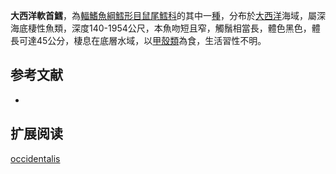 {{Speciesbox
| name = 大西洋軟首鱈
| status = LC
| status_system = iucn3.1
| trend = unknow
| genus = Malacocephalus
| species = occidentalis
| authority = Goode & Bean, 1885
| synonyms = *''Chalinura occidentalis'',Goode & Bean, 1885
*''Lionurus occidentalis'',Goode & Bean, 1885
}}
'''大西洋軟首鱈'''，為[[輻鰭魚綱|輻鰭魚綱]][[鱈形目|鱈形目]][[鼠尾鱈科|鼠尾鱈科]]的其中一[[種|種]]，分布於[[大西洋|大西洋]]海域，屬深海底棲性魚類，深度140-1954公尺，本魚吻短且窄，觸鬚相當長，體色黑色，體長可達45公分，棲息在底層水域，以[[甲殼類|甲殼類]]為食，生活習性不明。

==参考文献==
*{{FishBase_species|genus=Malacocephalus|species=occidentalis|year=2015|month=12}}

== 扩展阅读 ==
{{refbegin}}
{{wikispecies-inline|Malacocephalus occidentalis|大西洋軟首鱈}}
{{refend}}
{{Taxonbar|from=Q2369950}}

[[Category:軟首鱈屬|occidentalis]]


{{鱈形目小作品}}